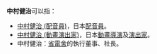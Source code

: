 '''中村健治'''可以指：
* [[中村健治_(配音員)|中村健治 (配音員)]]，日本[[配音員|配音員]]。
* [[中村健治_(動畫演出家)|中村健治 (動畫演出家)]]，日本[[動畫導演|動畫導演]]及[[演出家|演出家]]。
* 中村健治：[[省電舍|省電舍]]的執行董事、社長。

{{Disambiguation|Cat=四字日本人名消歧义}}